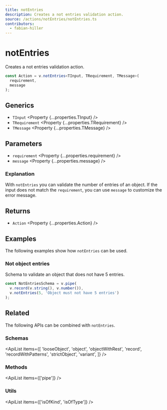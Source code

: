 ```yaml
---
title: notEntries
description: Creates a not entries validation action.
source: /actions/notEntries/notEntries.ts
contributors:
  - fabian-hiller
---
```



# notEntries

Creates a not entries validation action.

```ts
const Action = v.notEntries<TInput, TRequirement, TMessage>(
  requirement,
  message
);
```

## Generics

- `TInput` <Property {...properties.TInput} />
- `TRequirement` <Property {...properties.TRequirement} />
- `TMessage` <Property {...properties.TMessage} />

## Parameters

- `requirement` <Property {...properties.requirement} />
- `message` <Property {...properties.message} />

### Explanation

With `notEntries` you can validate the number of entries of an object. If the input does not match the `requirement`, you can use `message` to customize the error message.

## Returns

- `Action` <Property {...properties.Action} />

## Examples

The following examples show how `notEntries` can be used.

### Not object entries

Schema to validate an object that does not have 5 entries.

```ts
const NotEntriesSchema = v.pipe(
  v.record(v.string(), v.number()),
  v.notEntries(5, 'Object must not have 5 entries')
);
```

## Related

The following APIs can be combined with `notEntries`.

### Schemas

<ApiList
  items={[
    'looseObject',
    'object',
    'objectWithRest',
    'record',
    'recordWithPatterns',
    'strictObject',
    'variant',
  ]}
/>

### Methods

<ApiList items={['pipe']} />

### Utils

<ApiList items={['isOfKind', 'isOfType']} />
